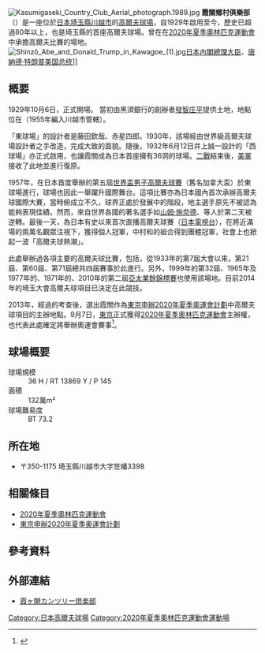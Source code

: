 {{Infobox golf facility
|正式名稱 = 霞關鄉村俱樂部
|公用語表記 = 
|圖像 = Kasumigaseki Country Club Aerial photograph.1989.jpg
|圖像size = 300px
|圖像說明 = 霞關鄉村俱樂部的空拍圖。<br/>紅線內側區域為霞關鄉村俱樂部。<br/><small>下方相鄰的高爾夫球場則是東京鄉村俱樂部。</small>
|國家 = {{JPN}}
|所在地 = [[埼玉縣|埼玉縣]][[川越市|川越市]]大字笠幡3398
|緯度度 = 35 |緯度分 = 54 |緯度秒 = 5 |N(北緯)及びS(南緯) = N
|経度度 = 139 |経度分 = 24 |経度秒 = 16 |E(東経)及びW(西経) = E
|開業年 = 1929年10月6日
|經營 = 
|設計者 = （東球場）<br />藤田欽哉<br />赤星四郎<br />{{link-en|查爾斯·艾利森|Charles Hugh Alison}}<br />（西球場）<br />井上誠一
|所有者 = 
|經營者 = 
|舉辦賽事 = 
|球場名 = 東球場
|YARD1 =374  |PAR1 =4
|YARD2 =366  |PAR2 =4
|YARD3 =393  |PAR3 =4
|YARD4 =136  |PAR4 =3
|YARD5 =505  |PAR5 =5
|YARD6 =359  |PAR6 =4
|YARD7 =188  |PAR7 =3
|YARD8 =443  |PAR8 =4
|YARD9 =540  |PAR9 =5
|YARD10 =156 |PAR10 =3
|YARD11 =398 |PAR11 =4
|YARD12 =442 |PAR12 =4
|YARD13 =341 |PAR13 =4
|YARD14 =543 |PAR14 =5
|YARD15 =384 |PAR15 =4
|YARD16 =163 |PAR16 =3
|YARD17 =342 |PAR17 =4
|YARD18 =441 |PAR18 =4
|紀錄保持者 = 
|紀錄達成年 = 
|球場名2= 西球場
|全長ヤード2 =
|パー-2 =
|ヤード2-1 =392  |パー2-1 =4
|ヤード2-2 =325  |パー2-2 =4
|ヤード2-3 =478  |パー2-3 =5
|ヤード2-4 =150  |パー2-4 =3
|ヤード2-5 =348  |パー2-5 =4
|ヤード2-6 =546  |パー2-6 =5
|ヤード2-7 =209  |パー2-7 =3
|ヤード2-8 =390  |パー2-8 =4
|ヤード2-9 =377  |パー2-9 =4
|ヤード2-10 =520 |パー2-10 =5
|ヤード2-11 =185 |パー2-11 =3
|ヤード2-12 =368 |パー2-12 =4
|ヤード2-13 =494 |パー2-13 =5
|ヤード2-14 =348 |パー2-14 =4
|ヤード2-15 =539 |パー2-15 =5
|ヤード2-16 =128 |パー2-16 =3
|ヤード2-17 =371 |パー2-17 =4
|ヤード2-18 =412 |パー2-18 =4
|記録保持者2 = 
|記録達成年2 = 
|公式サイト = http://www.kasumigasekicc.or.jp/ 霞關鄉村俱樂部
|サイトタイトル = 
|備考 = 
}}
{{japanese|japanese=霞ヶ関カンツリー倶楽部|kana=かすみがせきカンツリーくらぶ|romaji=Kasumigaseki kantsurīkurabu}}
[[File:Kasumigaseki_Country_Club_Aerial_photograph.1989.jpg|right]]
'''霞關鄉村俱樂部'''（{{lang-ja|'''霞ヶ関カンツリー倶楽部'''}}）是一座位於[[日本|日本]][[埼玉縣|埼玉縣]][[川越市|川越市]]的[[高爾夫球場|高爾夫球場]]，自1929年啟用至今，歷史已超過80年以上，也是埼玉縣的首座高爾夫球場。曾在在[[2020年夏季奧林匹克運動會|2020年夏季奧林匹克運動會]]中承擔高爾夫比賽的場地。
[[File:Shinzō_Abe_and_Donald_Trump_in_Kawagoe_(1).jpg|thumb]][[日本內閣總理大臣|日本內閣總理大臣]]、[[唐納德·特朗普|唐納德·特朗普]][[美国总统|美国总统]]]]

== 概要 ==
1929年10月6日，正式開場。 當初由黑須銀行的創辦者[[發智庄平|發智庄平]]提供土地，地點位在{{link-ja|高麗郡|高麗郡}}{{link-ja|霞關村|霞ヶ関村}}（1955年編入川越市管轄）。

「東球場」的設計者是藤田欽哉、赤星四郎。1930年，該場經由世界級高爾夫球場設計者{{link-en|查爾斯·艾利森|Charles Hugh Alison}}之手改造，完成大致的面貌。隨後，1932年6月12日井上誠一設計的「西球場」亦正式啟用，也讓霞關成為日本首座擁有36洞的球場。[[二戰|二戰]]結束後，[[美軍|美軍]]接收了此地並進行復原。

1957年，在日本首度舉辦的第五屆[[世界盃男子高爾夫球賽|世界盃男子高爾夫球賽]]（舊名加拿大盃）於東球場進行，球場也因此一舉躍升國際舞台。這項比賽亦為日本國內首次承辦高爾夫球國際大賽，當時{{link-ja|日本職業高爾夫球協會|日本プロゴルフ協会}}俯成立不久，球界正處於發展中的階段，地主選手原先不被認為能夠表現佳績。然而，來自世界各國的著名選手如[[山姆·施奈德|山姆·施奈德]]、{{link-en|彼得·湯臣|Peter Thomson (golfer)}}等人於第二天被逆轉。最後一天，為日本有史以來首次直播高爾夫球賽（[[日本電視台|日本電視台]]），在將近滿場的兩萬名觀眾注視下，{{link-ja|中村寅吉|中村寅吉}}獲得個人冠軍，中村和{{link-ja|小野光一|小野光一}}的組合得到團體冠軍，社會上也掀起一波「高爾夫球熱潮」。

此處舉辦過各項主要的高爾夫球比賽，包括{{link-ja|日本公開高爾夫球錦標賽|日本オープンゴルフ選手権競技}}，從1933年的第7屆大會以來，第21屆、第60屆、第71屆總共四屆賽事於此進行。另外，1999年的第32屆{{link-ja|日本女子公開高爾夫球錦標賽|日本女子オープンゴルフ選手権競技}}、1965年及1977年的{{link-ja|日本業餘高爾夫球選手權競技|日本アマチュアゴルフ選手権競技}}、1971年的{{link-ja|日本青少年高爾夫球錦標賽|日本ジュニアゴルフ選手権競技}}、2010年的第二屆[[亞太業餘錦標賽|亞太業餘錦標賽]]也使用該場地。目前2014年的{{link-ja|日本體育大師賽|日本スポーツマスターズ}}埼玉大會高爾夫球項目已決定在此競技。

2013年，經過{{link-ja|日本高爾夫球協會|日本ゴルフ協会}}的考查後，選出霞關作為[[東京申辦2020年夏季奧運會計劃|東京申辦2020年夏季奧運會計劃]]中高爾夫球項目的主辦地點。9月7日，[[東京|東京]]正式獲得[[2020年夏季奧林匹克運動會|2020年夏季奧林匹克運動會]]主辦權，也代表此處確定將舉辦奧運會賽事<ref>{{Cite web|url=http://tokyo2020.jp/jp/plan/venue/index.html|title=競技会場プラン|publisher=東京2020奧運、帕運申辦委員會|accessdate=2013-09-12|deadurl=yes|archiveurl=https://web.archive.org/web/20131006172258/http://tokyo2020.jp/jp/plan/venue/index.html|archivedate=2013-10-06}}</ref>。

== 球場概要 ==
; 球場規模
: 36 H / RT 13869 Y / P 145 
; 面積
: 132萬m²
; 球場難易度
: BT 73.2 

== 所在地 ==
* 〒350-1175 埼玉縣川越市大字笠幡3398

== 相關條目 ==
* [[2020年夏季奧林匹克運動會|2020年夏季奧林匹克運動會]]
* [[東京申辦2020年夏季奧運會計劃|東京申辦2020年夏季奧運會計劃]]

== 參考資料 ==
{{reflist}}

== 外部連結 ==
{{commonscat|Kasumigaseki Country Club}}
* [http://www.kasumigasekicc.or.jp/ 霞ヶ関カンツリー倶楽部] {{Wayback|url=http://www.kasumigasekicc.or.jp/ |date=20210523152647 }} {{ja icon}}

{{2020年夏季奧林匹克運動會比賽場館}}

{{DEFAULTSORT:Kasumigaseki}}
[[Category:日本高爾夫球場|Category:日本高爾夫球場]]
[[Category:2020年夏季奧林匹克運動會運動場|Category:2020年夏季奧林匹克運動會運動場]]